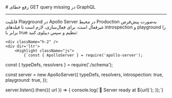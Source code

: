 

<Layout>
<Head>
<title>مستندات رفع خطای get query missing در GraphQL در NodeJS - لیارا</title>
</Head>
# رفع خطای GET query missing در GraphQL
<hr className="mb-2" />

قابلیت Playground در Apollo Server در محیط Production به‌صورت پیش‌فرض غیرفعال است. برای فعال‌سازی، لازم است تا فیلدهای <Important>introspection</Important> و <Important>playground</Important> را برابر با  <Important>true</Important> تنظیم و سپس دیپلوی کنید:

    <div className="h-2" />
    <div dir='ltr'>
        <Highlight className="js">
            {`const { ApolloServer } = require('apollo-server');
const { typeDefs, resolvers } = require('./schema');

const server = new ApolloServer({
  typeDefs,
  resolvers,
  introspection: true,
  playground: true,
});

server.listen().then(({ url }) => {
  console.log(\`🚀 Server ready at \${url}\`);
});`}
        </Highlight>
    </div>
    <div className="h-2" />

</Layout>